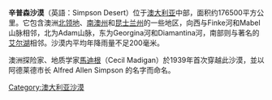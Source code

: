 {{coord|-24.57|137.42|region:AU|display=title}}
'''辛普森沙漠'''（英語：Simpson Desert）位于[[澳大利亚|澳大利亚]]中部，面积约176500平方公里。它包含澳洲[[北领地|北领地]]、[[南澳州|南澳州]]和[[昆士兰州|昆士兰州]]的一些地区，向西与Finke河和Mabel山脉相邻，北为Adam山脉，东为Georgina河和Diamantina河，南部则与著名的[[艾尔湖|艾尔湖]]相邻。沙漠内平均年降雨量不足200毫米。

澳洲探险家、地质学家[[馬迪根|馬迪根]]（Cecil Madigan）於1939年首次穿越此沙漠，並以阿德莱德市长 Alfred Allen Simpson 的名字而命名。

{{荒漠}}
[[Category:澳大利亚沙漠|Category:澳大利亚沙漠]]